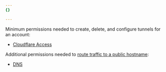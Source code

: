 ```yaml
---
{}

---
```


Minimum permissions needed to create, delete, and configure tunnels for an account:
- [Cloudflare Access](/cloudflare-one/roles-permissions/)

Additional permissions needed to [route traffic to a public hostname](/cloudflare-one/connections/connect-networks/routing-to-tunnel/):
- [DNS](/fundamentals/setup/manage-members/roles/)